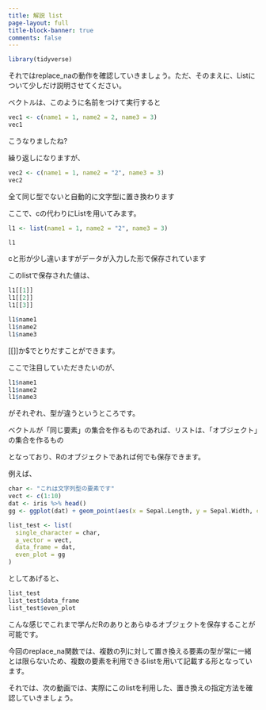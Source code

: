 ```yaml
---
title: 解説 list 
page-layout: full
title-block-banner: true
comments: false
---
```


```r
library(tidyverse)
```

それではreplace_naの動作を確認していきましょう。ただ、そのまえに、Listについて少しだけ説明させてください。

ベクトルは、このように名前をつけて実行すると

```r
vec1 <- c(name1 = 1, name2 = 2, name3 = 3)
vec1
```

こうなりましたね?

繰り返しになりますが、

```r
vec2 <- c(name1 = 1, name2 = "2", name3 = 3)
vec2
```

全て同じ型でないと自動的に文字型に置き換わります

ここで、cの代わりにListを用いてみます。

```r
l1 <- list(name1 = 1, name2 = "2", name3 = 3)

l1
```

cと形が少し違いますがデータが入力した形で保存されています

このlistで保存された値は、

```r
l1[[1]]
l1[[2]]
l1[[3]]

l1$name1
l1$name2
l1$name3
```

[[]]か$でとりだすことができます。

ここで注目していただきたいのが、

```r
l1$name1
l1$name2
l1$name3
```

がそれぞれ、型が違うというところです。

ベクトルが「同じ要素」の集合を作るものであれば、リストは、「オブジェクト」の集合を作るもの

となっており、Rのオブジェクトであれば何でも保存できます。

例えば、

```r
char <- "これは文字列型の要素です"
vect <- c(1:10)
dat <- iris %>% head()
gg <- ggplot(dat) + geom_point(aes(x = Sepal.Length, y = Sepal.Width, color = Species))

list_test <- list(
  single_character = char,
  a_vector = vect,
  data_frame = dat,
  even_plot = gg
)
```

としてあげると、

```r
list_test
list_test$data_frame
list_test$even_plot
```

こんな感じでこれまで学んだRのありとあらゆるオブジェクトを保存することが可能です。

今回のreplace_na関数では、複数の列に対して置き換える要素の型が常に一緒とは限らないため、複数の要素を利用できるlistを用いて記載する形となっています。

それでは、次の動画では、実際にこのlistを利用した、置き換えの指定方法を確認していきましょう。

